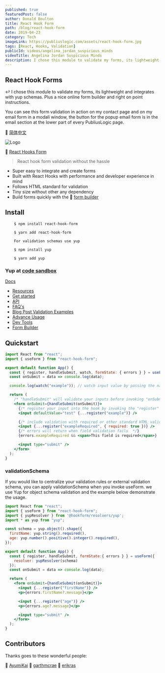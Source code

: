 ```yaml
---
published: true
featuredPost: false
author: Donald Boulton
title: React Hook Form
path: /blog/react-hook-form
date: 2019-04-23
category: Tech
imageLink: https://publiuslogic.com/assets/react-hook-form.jpg
tags: [React, Hooks, Validation]
publicId: videos/angelina_jordan_suspicious_minds
videoTitle: Angelina Jordan Suspicious Minds
description: I chose this module to validate my forms, its lightweight and integrates with yup schemas
---
```


## React Hook Forms

↩️ I chose this module to validate my forms, its lightweight and integrates with yup schemas. Plus a nice online form builder and right on point instructions.

You can see this form validation in action on my contact page and on my email form in a modali window, the button for the popup email form is in the email section at the lower part of every PubliusLogic page.

🔗 [简体中文](https://github.com/bluebill1049/react-hook-form/blob/master/docs/README.zh-CN.md")

<Section>

![Logo](../../../static/img/react-hook-form.png 'React Hook Form')

</Section>

<Section>

🔗 [React Hooks Form](https://react-hook-form.com/get-started)

> React hook form validation without the hassle

- Super easy to integrate and create forms
- Built with React Hooks with performance and developer experience in mind
- Follows HTML standard for validation
- Tiny size without other any dependency
- Build forms quickly with the 🔗 [form builder](https://react-hook-form.com/form-builder)

</Section>

## Install

```bash:title=install
    $ npm install react-hook-form

    $ yarn add react-hook-form

    For validation schemas use yup

    $ npm install yup

    $ yarn add yup
```

### Yup at [code sandbox](https://codesandbox.io/s/yyyqp7y8x)

[Docs](https://react-hook-form.com/)

<Section>

- [Resources](https://react-hook-form.com/resources)
- [Get started](https://react-hook-form.com/)
- [API](https://react-hook-form.com/api)
- [FAQ's](https://react-hook-form.com/faqs)
- [Blog Post Validation Examples](https://jasonwatmore.com/blog/2021/04/21/react-hook-form-7-form-validation-example)
- [Advance Usage](https://react-hook-form.com/advanced-usage)
- [Dev Tools](DevTools)
- [Form Builder](https://react-hook-form.com/form-builder)

</Section>

## Quickstart

```tsx:title=src/components/comments.jsx {2,5,12,14,17,19}
import React from "react";
import { useForm } from "react-hook-form";

export default function App() {
  const { register, handleSubmit, watch, formState: { errors } } = useForm();
  const onSubmit = data => console.log(data);

  console.log(watch("example")); // watch input value by passing the name of it

  return (
    /* "handleSubmit" will validate your inputs before invoking "onSubmit" */
    <form onSubmit={handleSubmit(onSubmit)}>
      {/* register your input into the hook by invoking the "register" function */}
      <input defaultValue="test" {...register("example")} />

      {/* include validation with required or other standard HTML validation rules */}
      <input {...register("exampleRequired", { required: true })} />
      {/* errors will return when field validation fails  */}
      {errors.exampleRequired && <span>This field is required</span>}

      <input type="submit" />
    </form>
  );
}
```

### validationSchema

<Section>

If you would like to centralize your validation rules or external validation schema, you can apply validationSchema when you invoke useForm. we use Yup for object schema validation and the example below demonstrate the usage.

</Section>

```tsx:title=src/components/yup.jsx {3-10,12-14,19-23}
import React from "react";
import { useForm } from "react-hook-form";
import { yupResolver } from '@hookform/resolvers/yup';
import * as yup from "yup";

const schema = yup.object().shape({
  firstName: yup.string().required(),
  age: yup.number().positive().integer().required(),
});

export default function App() {
  const { register, handleSubmit, formState:{ errors } } = useForm({
    resolver: yupResolver(schema)
  });
  const onSubmit = data => console.log(data);

  return (
    <form onSubmit={handleSubmit(onSubmit)}>
      <input {...register("firstName")} />
      <p>{errors.firstName?.message}</p>

      <input {...register("age")} />
      <p>{errors.age?.message}</p>

      <input type="submit" />
    </form>
  );
}
```

## Contributors

<Section>

Thanks goes to these wonderful people:

🔗 [AyumiKai](https://github.com/AyumiKai)
🔗 [garthmcrae](https://github.com/garthmcrae)
🔗 [erikras](https://github.com/erikras)

</Section>

<WavyHr className="mt-1 mb-1 text-wine-300" />
